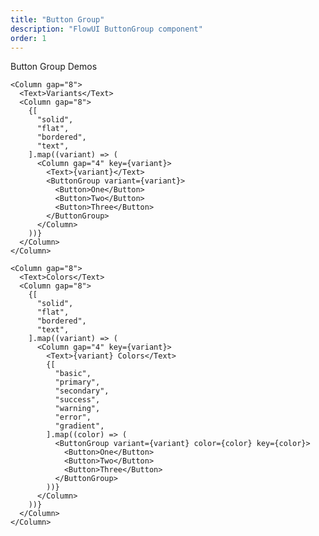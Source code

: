 ```yaml
---
title: "Button Group"
description: "FlowUI ButtonGroup component"
order: 1
---
```


<Column gap="12">
  <Column gap="8">
    <Text>Button Group</Text>
  </Column>
  <Column gap="8">
    <Text>Demos</Text>

    <Column gap="8">
      <Text>Variants</Text>
      <Column gap="8">
        {[
          "solid",
          "flat",
          "bordered",
          "text",
        ].map((variant) => (
          <Column gap="4" key={variant}>
            <Text>{variant}</Text>
            <ButtonGroup variant={variant}>
              <Button>One</Button>
              <Button>Two</Button>
              <Button>Three</Button>
            </ButtonGroup>
          </Column>
        ))}
      </Column>
    </Column>

    <Column gap="8">
      <Text>Colors</Text>
      <Column gap="8">
        {[
          "solid",
          "flat",
          "bordered",
          "text",
        ].map((variant) => (
          <Column gap="4" key={variant}>
            <Text>{variant} Colors</Text>
            {[
              "basic",
              "primary",
              "secondary",
              "success",
              "warning",
              "error",
              "gradient",
            ].map((color) => (
              <ButtonGroup variant={variant} color={color} key={color}>
                <Button>One</Button>
                <Button>Two</Button>
                <Button>Three</Button>
              </ButtonGroup>
            ))}
          </Column>
        ))}
      </Column>
    </Column>
  </Column>
</Column>
